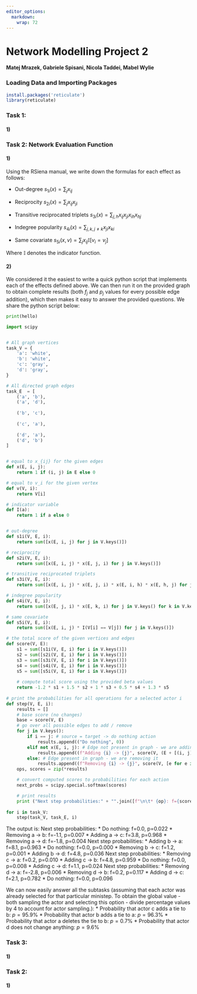 ```yaml
---
editor_options: 
  markdown: 
    wrap: 72
---
```


# Network Modelling Project 2

**Matej Mrazek, Gabriele Spisani, Nicola Taddei, Mabel Wylie**

### Loading Data and Importing Packages

```r
install.packages('reticulate')
library(reticulate)
```

### Task 1:

#### 1)

### Task 2: Network Evaluation Function

#### 1)

Using the RSiena manual, we write down the formulas for each effect as
follows:

-   Out-degree $s_{1i}(x) = \sum_j x_{ij}$

-   Reciprocity $s_{2i}(x) = \sum_j x_{ij} x_{ji}$

-   Transitive reciprocated triplets
    $s_{3i}(x) = \sum_{j, h} x_{ij} x_{ji} x_{ih} x_{hj}$

-   Indegree popularity
    $s_{4i}(x) = \sum_{j, k, j \neq k} x_{ji} x_{ki}$

-   Same covariate $s_{5i}(x, v) = \sum_j x_{ij} \mathbb{I}[v_i = v_j]$

Where $\mathbb{I}$ denotes the indicator function.

#### 2)

We considered it the easiest to write a quick python script that
implements each of the effects defined above. We can then run it on the
provided graph to obtain complete results (both $f_j$ and $p_j$ values
for every possible edge addition), which then makes it easy to answer
the provided questions. We share the python script below:

```python
print(hello)
```

```python
import scipy


# All graph vertices
task_V = {
    'a': 'white',
    'b': 'white',
    'c': 'gray',
    'd': 'gray', 
}

# All directed graph edges
task_E  = [
    ('a', 'b'),
    ('a', 'd'),
    
    ('b', 'c'),
    
    ('c', 'a'),
    
    ('d', 'a'),
    ('d', 'b')
]


# equal to x_{ij} for the given edges
def x(E, i, j):
    return 1 if (i, j) in E else 0

# equal to v_i for the given vertex
def v(V, i):
    return V[i]

# indicator variable
def I(a):
    return 1 if a else 0


# out-degree
def s1i(V, E, i):
    return sum([x(E, i, j) for j in V.keys()])

# reciprocity
def s2i(V, E, i):
    return sum([x(E, i, j) * x(E, j, i) for j in V.keys()])

# transitive reciprocated triplets
def s3i(V, E, i):
    return sum([x(E, i, j) * x(E, j, i) * x(E, i, h) * x(E, h, j) for j in V.keys() for h in V.keys()])

# indegree popularity
def s4i(V, E, i):
    return sum([x(E, j, i) * x(E, k, i) for j in V.keys() for k in V.keys() if j != k])

# same covariate
def s5i(V, E, i):
    return sum([x(E, i, j) * I(V[i] == V[j]) for j in V.keys()])

# the total score of the given vertices and edges
def score(V, E):
    s1 = sum([s1i(V, E, i) for i in V.keys()])
    s2 = sum([s2i(V, E, i) for i in V.keys()])
    s3 = sum([s3i(V, E, i) for i in V.keys()])
    s4 = sum([s4i(V, E, i) for i in V.keys()])
    s5 = sum([s5i(V, E, i) for i in V.keys()])
    
    # compute total score using the provided beta values
    return -1.2 * s1 + 1.5 * s2 + 1 * s3 + 0.5 * s4 + 1.3 * s5
    
# print the probabilities for all operations for a selected actor i
def step(V, E, i):
    results = []
    # base score (no changes)
    base = score(V, E)
    # go over all possible edges to add / remove
    for j in V.keys():
        if i == j: # source = target -> do nothing action
            results.append(("Do nothing", 0))
        elif not x(E, i, j): # Edge not present in graph - we are adding it
            results.append((f"Adding {i} -> {j}", score(V, (E + [(i, j)])) - base))
        else: # Edge present in graph - we are removing it
            results.append((f"Removing {i} -> {j}", score(V, [e for e in E if e != (i, j)]) - base))
    ops, scores = zip(*results)

    # convert computed scores to probabilities for each action
    next_probs = scipy.special.softmax(scores)

    # print results
    print ("Next step probabilities:" + "".join([f"\n\t* {op}: f={score:.1f}, p={v:.3f}" for op, score, v in zip(ops, scores, next_probs)]))
    
for i in task_V:
    step(task_V, task_E, i)
```

The output is: Next step probabilities: \* Do nothing: f=0.0, p=0.022 \*
Removing a -\> b: f=-1.1, p=0.007 \* Adding a -\> c: f=3.8, p=0.968 \*
Removing a -\> d: f=-1.8, p=0.004 Next step probabilities: \* Adding b
-\> a: f=8.1, p=0.963 \* Do nothing: f=0.0, p=0.000 \* Removing b -\> c:
f=1.2, p=0.001 \* Adding b -\> d: f=4.8, p=0.036 Next step
probabilities: \* Removing c -\> a: f=0.2, p=0.010 \* Adding c -\> b:
f=4.8, p=0.959 \* Do nothing: f=0.0, p=0.008 \* Adding c -\> d: f=1.1,
p=0.024 Next step probabilities: \* Removing d -\> a: f=-2.8, p=0.006 \*
Removing d -\> b: f=0.2, p=0.117 \* Adding d -\> c: f=2.1, p=0.782 \* Do
nothing: f=0.0, p=0.096

We can now easily answer all the subtasks (assuming that each actor was
already selected for that particular ministep. To obtain the global
value - both sampling the actor and selecting this option - divide
percentage values by 4 to account for actor sampling.): \* Probability
that actor c adds a tie to b: $p=95.9\%$ \* Probability that actor b
adds a tie to a: $p=96.3\%$ \* Probability that actor a deletes the tie
to b: $p=0.7\%$ \* Probability that actor d does not change anything:
$p=9.6\%$

### Task 3:

#### 1)

### Task 2:

#### 1)
